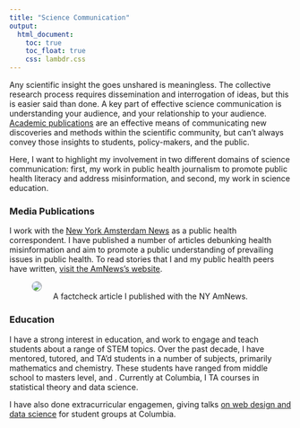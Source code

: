 ```yaml
---
title: "Science Communication"
output: 
  html_document:
    toc: true
    toc_float: true
    css: lambdr.css
---
```

Any scientific insight the goes unshared is meaningless. The collective research process requires dissemination and interrogation of ideas, but this is easier said than done. A key part of effective science communication is understanding your audience, and your relationship to your audience. [Academic publications](research.html) are an effective means of communicating new discoveries and methods within the scientific community, but can't always convey those insights to students, policy-makers, and the public.

Here, I want to highlight my involvement in two different domains of science communication: first, my work in public health journalism to promote public health literacy and address misinformation, and second, my work in science education.

### Media Publications
I work with the [New York Amsterdam News](https://amsterdamnews.com/) as a public health correspondent. I have published a number of articles debunking health misinformation and aim to promote a public understanding of prevailing issues in public health. To read stories that I and my public health peers have written, [visit the AmNews's website](https://amsterdamnews.com/news/tag/blacklight-fact-check/).

<figure>
<a href="https://amsterdamnews.com/news/2024/04/11/facetcheck-false-current-at-home-covid-tests-cannot-detect-latest-variants-of-covid/">
<img src="images/amnews_example.png" class="center" style="border: 1px solid #2C3E5077; border-radius: 10px;">
</a>
<figcaption align="center">A factcheck article I published with the NY AmNews.</figcaption>
</figure>

### Education
I have a strong interest in education, and work to engage and teach students about a range of STEM topics. Over the past decade, I have mentored, tutored, and TA'd students in a number of subjects, primarily mathematics and chemistry. These students have ranged from middle school to masters level, and . Currently at Columbia, I TA courses in statistical theory and data science.

I have also done extracurricular engagemen, giving talks [on web design and data science](http://cu-biostats-computing-club.org/resources.html#HTML_and_CSS) for student groups at Columbia.